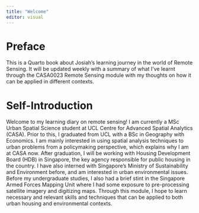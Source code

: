 ---
title: "Welcome"
editor: visual
---

# Preface {.unnumbered}

This is a Quarto book about Josiah's learning journey in the world of Remote Sensing. It will be updated weekly with a summary of what I've learnt through the CASA0023 Remote Sensing module with my thoughts on how it can be applied in different contexts.

# Self-Introduction

Welcome to my learning diary on remote sensing! I am currently a MSc Urban Spatial Science student at UCL Centre for Advanced Spatial Analytics (CASA). Prior to this, I graduated from UCL with a BSc in Geography with Economics. I am mainly interested in using spatial analysis techniques to urban problems from a policymaking perspective, which explains why I am at CASA now. After graduation, I will be working with Housing Development Board (HDB) in Singapore, the key agency responsible for public housing in the country. I have also interned with Singapore's Ministry of Sustainability and Environment before, and am interested in urban environmental issues. Before my undergraduate studies, I also had a brief stint in the Singapore Armed Forces Mapping Unit where I had some exposure to pre-processing satellite imagery and digitizing maps. Through this module, I hope to learn necessary and relevant skills and techniques that can be applied to both urban housing and environmental contexts.
